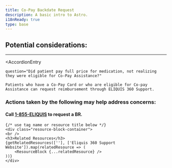 ```yaml
---
title: Co-Pay Backdate Request
description: A basic intro to Astro.
i18nReady: true
type: base
---
```


<Progresstracker client:visible />

## Potential considerations:

---

<AccordionEntry 
	
	question="Did patient pay full price for medication, not realizing they were eligible for Co-Pay Assistance?"
	
>

    Patients who have a Co-Pay Card or who are eligible for Co-pay Assistance can request reimbursement through ELIQUIS 360 Support.
 <h3 class="answer-title">Actions taken by the following may help address concerns:</h3>
<div class="iconbox-wrapper">
<IconBox SvgComponent={PatientIcon} text="Patient" />


</div>
<h4>Call <a href="tel:+1855ELIQUIS">1-855-ELIQUIS</a> to request a BR.</h4>



    {/* use tag name or resource title below */}
    <div class="resource-block-container">
    <br />
    <h3>Related Resources</h3>
    {getRelatedResources([''], ['Eliquis 360 Support Website']).map(relatedResource => (
        <ResourceBlock {...relatedResource} />
    ))}
    </div>



</AccordionEntry>




<Checkbox 
    client:visible 
    pageIndex={6} 
    navLock="true" 
/>